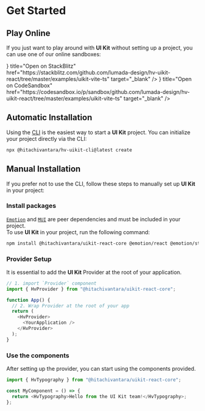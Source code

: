 
# Get Started

## Play Online

If you just want to play around with **UI Kit** without setting up a project, you can use one of our online sandboxes:

<Cards>
  <Cards.Card
    icon={<Lightning />}
    title="Open on StackBlitz"
    href="https://stackblitz.com/github.com/lumada-design/hv-uikit-react/tree/master/examples/uikit-vite-ts"
    target="_blank"
  />
  <Cards.Card
    icon={<CodesandboxLogo />}
    title="Open on CodeSandbox"
    href="https://codesandbox.io/p/sandbox/github.com/lumada-design/hv-uikit-react/tree/master/examples/uikit-vite-ts"
    target="_blank"
  />
</Cards>

## Automatic Installation

Using the [CLI]() is the easiest way to start a **UI Kit** project. You can initialize your project directly via the CLI:

```bash
npx @hitachivantara/hv-uikit-cli@latest create
```

## Manual Installation

If you prefer not to use the CLI, follow these steps to manually set up **UI Kit** in your project:

<Steps>

### Install packages

[`Emotion`](https://emotion.sh/docs/introduction) and [`MUI`](https://mui.com/) are peer dependencies and must be included in your project.  
To use **UI Kit** in your project, run the following command:

```sh npm2yarn
npm install @hitachivantara/uikit-react-core @emotion/react @emotion/styled @mui/material
```

### Provider Setup

It is essential to add the **UI Kit** Provider at the root of your application.

```js
// 1. import `Provider` component
import { HvProvider } from "@hitachivantara/uikit-react-core";

function App() {
  // 2. Wrap Provider at the root of your app
  return (
    <HvProvider>
      <YourApplication />
    </HvProvider>
  );
}
```

### Use the components

After setting up the provider, you can start using the components provided.

```javascript
import { HvTypography } from "@hitachivantara/uikit-react-core";

const MyComponent = () => {
  return <HvTypography>Hello from the UI Kit team!</HvTypography>;
};
```

</Steps>
